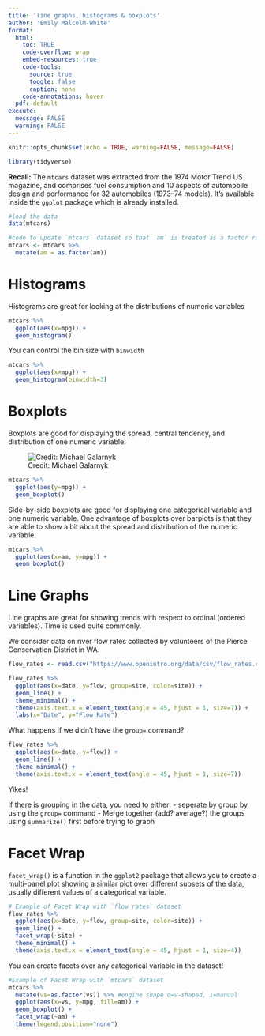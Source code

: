 ```yaml
---
title: 'line graphs, histograms & boxplots'
author: 'Emily Malcolm-White'
format:
  html: 
    toc: TRUE
    code-overflow: wrap
    embed-resources: true
    code-tools:
      source: true
      toggle: false
      caption: none
    code-annotations: hover
  pdf: default
execute: 
  message: FALSE
  warning: FALSE
---
```


```r
knitr::opts_chunk$set(echo = TRUE, warning=FALSE, message=FALSE)
```

```r
library(tidyverse)
```

**Recall:** The `mtcars` dataset was extracted from the 1974 Motor Trend US magazine, and comprises fuel consumption and 10 aspects of automobile design and performance for 32 automobiles (1973–74 models). It's available inside the `ggplot` package which is already installed. 

```r
#load the data
data(mtcars)
```

```r
#code to update `mtcars` dataset so that `am` is treated as a factor rather than a continuous numeric variable
mtcars <- mtcars %>% 
  mutate(am = as.factor(am))
```

# Histograms

:::callout-tip
Histograms are great for looking at the distributions of numeric variables
:::

```r
mtcars %>% 
  ggplot(aes(x=mpg)) +
  geom_histogram()
```

You can control the bin size with `binwidth`

```r
mtcars %>% 
  ggplot(aes(x=mpg)) +
  geom_histogram(binwidth=3)
```


# Boxplots

:::callout-tip
Boxplots are good for displaying the spread, central tendency, and distribution of one numeric variable. 
:::

![Credit: Michael Galarnyk](https://miro.medium.com/max/9000/1*2c21SkzJMf3frPXPAR_gZA.png)

```r
mtcars %>% 
  ggplot(aes(y=mpg)) +
  geom_boxplot()
```

:::callout-tip
Side-by-side boxplots are good for displaying one categorical variable and one numeric variable. One advantage of boxplots over barplots is that they are able to show a bit about the spread and distribution of the numeric variable! 
:::

```r
mtcars %>% 
  ggplot(aes(x=am, y=mpg)) +
  geom_boxplot()
```

# Line Graphs

:::callout-tip
Line graphs are great for showing trends with respect to ordinal (ordered variables). Time is used quite commonly. 
:::

We consider data on river flow rates collected by volunteers of the Pierce Conservation District in WA.

```r
flow_rates <- read.csv("https://www.openintro.org/data/csv/flow_rates.csv")
```


```r
flow_rates %>% 
  ggplot(aes(x=date, y=flow, group=site, color=site)) + 
  geom_line() + 
  theme_minimal() +
  theme(axis.text.x = element_text(angle = 45, hjust = 1, size=7)) +
  labs(x="Date", y="Flow Rate")
```

:::callout-warning
What happens if we didn't have the `group=` command? 
```r
flow_rates %>% 
  ggplot(aes(x=date, y=flow)) + 
  geom_line() + 
  theme_minimal() +
  theme(axis.text.x = element_text(angle = 45, hjust = 1, size=7))
```
Yikes! 

If there is grouping in the data, you need to either: 
- seperate by group by using the `group=` command
- Merge together (add? average?) the groups using `summarize()` first before trying to graph
:::

# Facet Wrap

`facet_wrap()` is a function in the `ggplot2` package that allows you to create a multi-panel plot showing a similar plot over different subsets of the data, usually different values of a categorical variable. 

```r
# Example of Facet Wrap with `flow_rates` dataset
flow_rates %>% 
  ggplot(aes(x=date, y=flow, group=site, color=site)) + 
  geom_line() + 
  facet_wrap(~site) +
  theme_minimal() +
  theme(axis.text.x = element_text(angle = 45, hjust = 1, size=4))
```

You can create facets over any categorical variable in the dataset! 

```r
#Example of Facet Wrap with `mtcars` dataset
mtcars %>% 
  mutate(vs=as.factor(vs)) %>% #engine shape 0=v-shaped, 1=manual
  ggplot(aes(x=vs, y=mpg, fill=am)) +
  geom_boxplot() + 
  facet_wrap(~am) + 
  theme(legend.position="none") 
```
